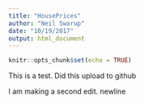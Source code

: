 ```yaml
---
title: "HousePrices"
author: "Neil Swarup"
date: "10/19/2017"
output: html_document
---
```


```r
knitr::opts_chunk$set(echo = TRUE)
```


This is a test. Did this upload to github

I am making a second edit. newline

```r




```
